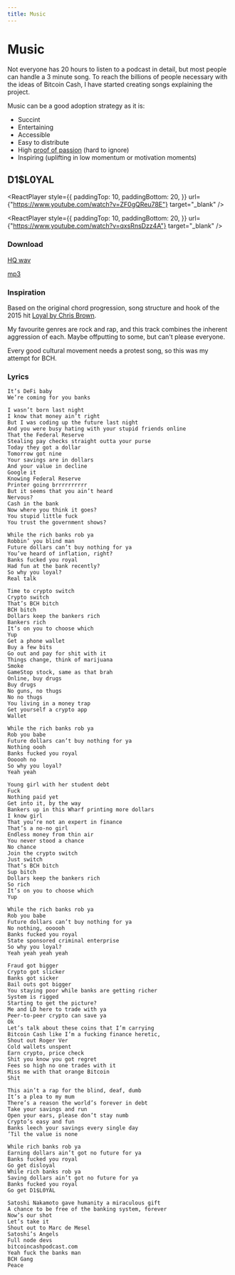```yaml
---
title: Music
---
```



# Music

Not everyone has 20 hours to listen to a podcast in detail, but most people can handle a 3 minute song. To reach the billions of people necessary with the ideas of Bitcoin Cash, I have started creating songs explaining the project.

Music can be a good adoption strategy as it is:

- Succint
- Entertaining
- Accessible
- Easy to distribute
- High [proof of passion](/docs/13) (hard to ignore)
- Inspiring (uplifting in low momentum or motivation moments)

## D1$L0YAL

<ReactPlayer
  style={{
    paddingTop: 10,
    paddingBottom: 20,
  }}
  url={"https://www.youtube.com/watch?v=ZF0gQReu78E"}
  target="_blank"
/>

<ReactPlayer
  style={{
    paddingTop: 10,
    paddingBottom: 20,
  }}
  url={"https://www.youtube.com/watch?v=qxsRnsDzz4A"}
  target="_blank"
/>

### Download

[HQ wav](https://drive.google.com/file/d/1R2CximQKg2cPvZXO2qVD7J-ci17XUfvl/view?usp=sharing)

[mp3](https://drive.google.com/file/d/1MsmCk4mPnCaLi_yIgW2ZKdJt0OqYB-cK/view?usp=sharing)

### Inspiration

Based on the original chord progression, song structure and hook of the 2015 hit [Loyal by Chris Brown](https://www.youtube.com/watch?v=JXRN_LkCa_o).

My favourite genres are rock and rap, and this track combines the inherent aggression of each. Maybe offputting to some, but can't please everyone.

Every good cultural movement needs a protest song, so this was my attempt for BCH.

### Lyrics

```
It’s DeFi baby
We’re coming for you banks

I wasn’t born last night
I know that money ain’t right
But I was coding up the future last night
And you were busy hating with your stupid friends online
That the Federal Reserve
Stealing pay checks straight outta your purse
Today they got a dollar
Tomorrow got nine
Your savings are in dollars
And your value in decline
Google it
Knowing Federal Reserve
Printer going brrrrrrrrrr
But it seems that you ain’t heard
Nervous?
Cash in the bank
Now where you think it goes?
You stupid little fuck
You trust the government shows?

While the rich banks rob ya
Robbin’ you blind man
Future dollars can’t buy nothing for ya
You’ve heard of inflation, right?
Banks fucked you royal
Had fun at the bank recently?
So why you loyal?
Real talk

Time to crypto switch
Crypto switch
That’s BCH bitch
BCH bitch
Dollars keep the bankers rich
Bankers rich
It’s on you to choose which
Yup
Get a phone wallet
Buy a few bits
Go out and pay for shit with it
Things change, think of marijuana
Smoke
GameStop stock, same as that brah
Online, buy drugs
Buy drugs
No guns, no thugs
No no thugs
You living in a money trap
Get yourself a crypto app
Wallet

While the rich banks rob ya
Rob you babe
Future dollars can’t buy nothing for ya
Nothing oooh
Banks fucked you royal
Oooooh no
So why you loyal?
Yeah yeah

Young girl with her student debt
Fuck
Nothing paid yet
Get into it, by the way
Bankers up in this Wharf printing more dollars
I know girl
That you’re not an expert in finance
That’s a no-no girl
Endless money from thin air
You never stood a chance
No chance
Join the crypto switch
Just switch
That’s BCH bitch
Sup bitch
Dollars keep the bankers rich
So rich
It’s on you to choose which
Yup

While the rich banks rob ya
Rob you babe
Future dollars can’t buy nothing for ya
No nothing, oooooh
Banks fucked you royal
State sponsored criminal enterprise
So why you loyal?
Yeah yeah yeah yeah

Fraud got bigger
Crypto got slicker
Banks got sicker
Bail outs got bigger
You staying poor while banks are getting richer
System is rigged
Starting to get the picture?
Me and LD here to trade with ya
Peer-to-peer crypto can save ya
Ok
Let’s talk about these coins that I’m carrying
Bitcoin Cash like I’m a fucking finance heretic,
Shout out Roger Ver
Cold wallets unspent
Earn crypto, price check
Shit you know you got regret
Fees so high no one trades with it
Miss me with that orange Bitcoin
Shit

This ain’t a rap for the blind, deaf, dumb
It’s a plea to my mum
There’s a reason the world’s forever in debt
Take your savings and run
Open your ears, please don’t stay numb
Crypto’s easy and fun
Banks leech your savings every single day
’Til the value is none

While rich banks rob ya
Earning dollars ain’t got no future for ya
Banks fucked you royal
Go get disloyal
While rich banks rob ya
Saving dollars ain’t got no future for ya
Banks fucked you royal
Go get D1$L0YAL

Satoshi Nakamoto gave humanity a miraculous gift
A chance to be free of the banking system, forever
Now’s our shot
Let’s take it
Shout out to Marc de Mesel
Satoshi’s Angels
Full node devs
bitcoincashpodcast.com
Yeah fuck the banks man
BCH Gang
Peace
```
